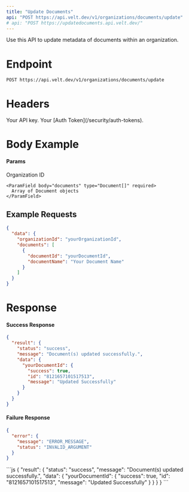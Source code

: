 ```yaml
---
title: "Update Documents"
api: "POST https://api.velt.dev/v1/organizations/documents/update"
# api: "POST https://updatedocuments.api.velt.dev/"
---
```


Use this API to update metadata of documents within an organization.

# Endpoint

`POST https://api.velt.dev/v1/organizations/documents/update`

# Headers

<ParamField header="x-velt-api-key" type="string" required>
  Your API key.
</ParamField>

<ParamField header="x-velt-auth-token" type="string" required>
  Your [Auth Token](/security/auth-tokens).
</ParamField>

# Body Example

#### Params

<ParamField body="data" type="object" required>
  <Expandable title="properties">
    <ParamField body="organizationId" type="string" required>
      Organization ID
    </ParamField>

    <ParamField body="documents" type="Document[]" required>
      Array of Document objects
    </ParamField>
  </Expandable>
</ParamField>

## **Example Requests**

```JSON
{
  "data": {
    "organizationId": "yourOrganizationId",
    "documents": [
      {
        "documentId": "yourDocumentId",
        "documentName": "Your Document Name"
      }
    ]
  }
}
```

# Response

#### Success Response

```JSON
{
  "result": {
    "status": "success",
    "message": "Document(s) updated successfully.",
    "data": {
      "yourDocumentId": {
        "success": true,
        "id": "8121657101517513",
        "message": "Updated Successfully"
      }
    }
  }
}
```

#### Failure Response

```JSON
{
  "error": {
    "message": "ERROR_MESSAGE",
    "status": "INVALID_ARGUMENT"
  }
}
```

<ResponseExample>
```js
{
  "result": {
    "status": "success",
    "message": "Document(s) updated successfully.",
    "data": {
      "yourDocumentId": {
        "success": true,
        "id": "8121657101517513",
        "message": "Updated Successfully"
      }
    }
  }
}
```
</ResponseExample>